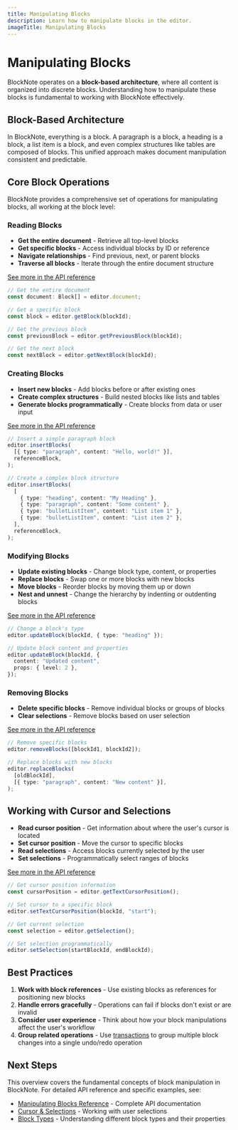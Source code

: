 ```yaml
---
title: Manipulating Blocks
description: Learn how to manipulate blocks in the editor.
imageTitle: Manipulating Blocks
---
```


# Manipulating Blocks

BlockNote operates on a **block-based architecture**, where all content is organized into discrete blocks. Understanding how to manipulate these blocks is fundamental to working with BlockNote effectively.

## Block-Based Architecture

In BlockNote, everything is a block. A paragraph is a block, a heading is a block, a list item is a block, and even complex structures like tables are composed of blocks. This unified approach makes document manipulation consistent and predictable.

## Core Block Operations

BlockNote provides a comprehensive set of operations for manipulating blocks, all working at the block level:

### Reading Blocks

- **Get the entire document** - Retrieve all top-level blocks
- **Get specific blocks** - Access individual blocks by ID or reference
- **Navigate relationships** - Find previous, next, or parent blocks
- **Traverse all blocks** - Iterate through the entire document structure

[See more in the API reference](/docs/reference/editor/manipulating-content#reading-blocks)

```typescript
// Get the entire document
const document: Block[] = editor.document;

// Get a specific block
const block = editor.getBlock(blockId);

// Get the previous block
const previousBlock = editor.getPreviousBlock(blockId);

// Get the next block
const nextBlock = editor.getNextBlock(blockId);
```

### Creating Blocks

- **Insert new blocks** - Add blocks before or after existing ones
- **Create complex structures** - Build nested blocks like lists and tables
- **Generate blocks programmatically** - Create blocks from data or user input

[See more in the API reference](/docs/reference/editor/manipulating-content#inserting-blocks)

```typescript
// Insert a simple paragraph block
editor.insertBlocks(
  [{ type: "paragraph", content: "Hello, world!" }],
  referenceBlock,
);

// Create a complex block structure
editor.insertBlocks(
  [
    { type: "heading", content: "My Heading" },
    { type: "paragraph", content: "Some content" },
    { type: "bulletListItem", content: "List item 1" },
    { type: "bulletListItem", content: "List item 2" },
  ],
  referenceBlock,
);
```

### Modifying Blocks

- **Update existing blocks** - Change block type, content, or properties
- **Replace blocks** - Swap one or more blocks with new blocks
- **Move blocks** - Reorder blocks by moving them up or down
- **Nest and unnest** - Change the hierarchy by indenting or outdenting blocks

[See more in the API reference](/docs/reference/editor/manipulating-content#updating-blocks)

```typescript
// Change a block's type
editor.updateBlock(blockId, { type: "heading" });

// Update block content and properties
editor.updateBlock(blockId, {
  content: "Updated content",
  props: { level: 2 },
});
```

### Removing Blocks

- **Delete specific blocks** - Remove individual blocks or groups of blocks
- **Clear selections** - Remove blocks based on user selection

[See more in the API reference](/docs/reference/editor/manipulating-content#removing-blocks)

```typescript
// Remove specific blocks
editor.removeBlocks([blockId1, blockId2]);

// Replace blocks with new blocks
editor.replaceBlocks(
  [oldBlockId],
  [{ type: "paragraph", content: "New content" }],
);
```

## Working with Cursor and Selections

- **Read cursor position** - Get information about where the user's cursor is located
- **Set cursor position** - Move the cursor to specific blocks
- **Read selections** - Access blocks currently selected by the user
- **Set selections** - Programmatically select ranges of blocks

[See more in the API reference](/docs/reference/editor/cursor-selections)

```typescript
// Get cursor position information
const cursorPosition = editor.getTextCursorPosition();

// Set cursor to a specific block
editor.setTextCursorPosition(blockId, "start");

// Get current selection
const selection = editor.getSelection();

// Set selection programmatically
editor.setSelection(startBlockId, endBlockId);
```

## Best Practices

1. **Work with block references** - Use existing blocks as references for positioning new blocks
2. **Handle errors gracefully** - Operations can fail if blocks don't exist or are invalid
3. **Consider user experience** - Think about how your block manipulations affect the user's workflow
4. **Group related operations** - Use [transactions](/docs/reference/editor/overview#transactions) to group multiple block changes into a single undo/redo operation

## Next Steps

This overview covers the fundamental concepts of block manipulation in BlockNote. For detailed API reference and specific examples, see:

- [Manipulating Blocks Reference](/docs/reference/editor/manipulating-content) - Complete API documentation
- [Cursor & Selections](/docs/reference/editor/cursor-selections) - Working with user selections
- [Block Types](/docs/features/blocks) - Understanding different block types and their properties
